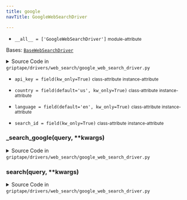 ```yaml
---
title: google
navTitle: GoogleWebSearchDriver

---
```


-   `__all__ = ['GoogleWebSearchDriver']` <small>module-attribute</small>  <span id="griptape.drivers.web_search.google.__all__"></span> 

<span id="griptape.drivers.web_search.google.GoogleWebSearchDriver"></span>

Bases:
 [`BaseWebSearchDriver`](./#griptape.drivers.web_search.BaseWebSearchDriver "BaseWebSearchDriver (griptape.drivers.web_search.BaseWebSearchDriver)")

<details><summary>Source Code in <code>griptape&#47;drivers&#47;web_search&#47;google_web_search_driver.py</code></summary>

```python
@define
class GoogleWebSearchDriver(BaseWebSearchDriver):
    api_key: str = field(kw_only=True)
    search_id: str = field(kw_only=True)
    language: str = field(default="en", kw_only=True)
    country: str = field(default="us", kw_only=True)

    def search(self, query: str, **kwargs) -> ListArtifact:
        return ListArtifact([TextArtifact(json.dumps(result)) for result in self._search_google(query, **kwargs)])

    def _search_google(self, query: str, **kwargs) -> list[dict]:
        query_params = {
            "key": self.api_key,
            "cx": self.search_id,
            "q": query,
            "start": 0,
            "lr": f"lang_{self.language}",
            "num": self.results_count,
            "gl": self.country,
            **kwargs,
        }
        response = requests.get("https://www.googleapis.com/customsearch/v1", params=query_params)

        if response.status_code == 200:
            data = response.json()

            return [{"url": r["link"], "title": r["title"], "description": r["snippet"]} for r in data["items"]]

        raise Exception(
            f"Google Search API returned an error with status code "
            f"{response.status_code} and reason '{response.reason}'",
        )
```

</details>

-   `api_key = field(kw_only=True)` <small>class-attribute</small> <small>instance-attribute</small>  <span id="griptape.drivers.web_search.google.GoogleWebSearchDriver.api_key"></span> 

-   `country = field(default='us', kw_only=True)` <small>class-attribute</small> <small>instance-attribute</small>  <span id="griptape.drivers.web_search.google.GoogleWebSearchDriver.country"></span> 

-   `language = field(default='en', kw_only=True)` <small>class-attribute</small> <small>instance-attribute</small>  <span id="griptape.drivers.web_search.google.GoogleWebSearchDriver.language"></span> 

-   `search_id = field(kw_only=True)` <small>class-attribute</small> <small>instance-attribute</small>  <span id="griptape.drivers.web_search.google.GoogleWebSearchDriver.search_id"></span> 

<span id="griptape.drivers.web_search.google.GoogleWebSearchDriver._search_google"></span>

### \_search_google(query, \*\*kwargs)

<details><summary>Source Code in <code>griptape&#47;drivers&#47;web_search&#47;google_web_search_driver.py</code></summary>

```python
def _search_google(self, query: str, **kwargs) -> list[dict]:
    query_params = {
        "key": self.api_key,
        "cx": self.search_id,
        "q": query,
        "start": 0,
        "lr": f"lang_{self.language}",
        "num": self.results_count,
        "gl": self.country,
        **kwargs,
    }
    response = requests.get("https://www.googleapis.com/customsearch/v1", params=query_params)

    if response.status_code == 200:
        data = response.json()

        return [{"url": r["link"], "title": r["title"], "description": r["snippet"]} for r in data["items"]]

    raise Exception(
        f"Google Search API returned an error with status code "
        f"{response.status_code} and reason '{response.reason}'",
    )
```

</details>

<span id="griptape.drivers.web_search.google.GoogleWebSearchDriver.search"></span>

### search(query, \*\*kwargs)

<details><summary>Source Code in <code>griptape&#47;drivers&#47;web_search&#47;google_web_search_driver.py</code></summary>

```python
def search(self, query: str, **kwargs) -> ListArtifact:
    return ListArtifact([TextArtifact(json.dumps(result)) for result in self._search_google(query, **kwargs)])
```

</details>
